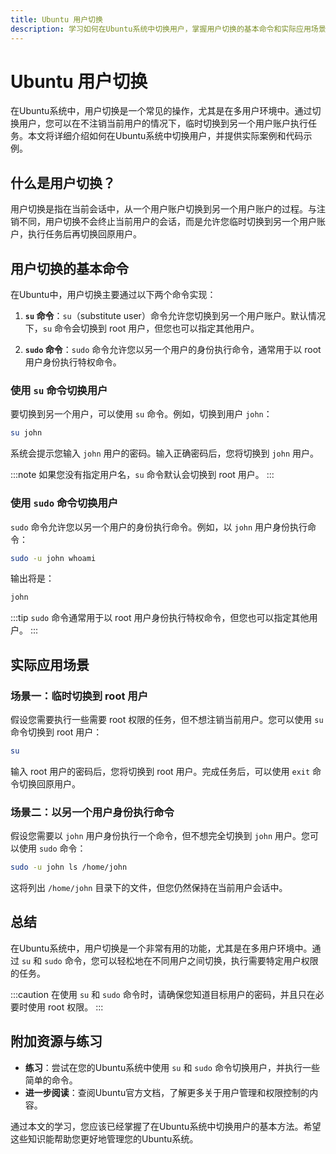 ```yaml
---
title: Ubuntu 用户切换
description: 学习如何在Ubuntu系统中切换用户，掌握用户切换的基本命令和实际应用场景。
---
```


# Ubuntu 用户切换

在Ubuntu系统中，用户切换是一个常见的操作，尤其是在多用户环境中。通过切换用户，您可以在不注销当前用户的情况下，临时切换到另一个用户账户执行任务。本文将详细介绍如何在Ubuntu系统中切换用户，并提供实际案例和代码示例。

## 什么是用户切换？

用户切换是指在当前会话中，从一个用户账户切换到另一个用户账户的过程。与注销不同，用户切换不会终止当前用户的会话，而是允许您临时切换到另一个用户账户，执行任务后再切换回原用户。

## 用户切换的基本命令

在Ubuntu中，用户切换主要通过以下两个命令实现：

1. **`su` 命令**：`su`（substitute user）命令允许您切换到另一个用户账户。默认情况下，`su` 命令会切换到 root 用户，但您也可以指定其他用户。

2. **`sudo` 命令**：`sudo` 命令允许您以另一个用户的身份执行命令，通常用于以 root 用户身份执行特权命令。

### 使用 `su` 命令切换用户

要切换到另一个用户，可以使用 `su` 命令。例如，切换到用户 `john`：

```bash
su john
```

系统会提示您输入 `john` 用户的密码。输入正确密码后，您将切换到 `john` 用户。

:::note
如果您没有指定用户名，`su` 命令默认会切换到 root 用户。
:::

### 使用 `sudo` 命令切换用户

`sudo` 命令允许您以另一个用户的身份执行命令。例如，以 `john` 用户身份执行命令：

```bash
sudo -u john whoami
```

输出将是：

```bash
john
```

:::tip
`sudo` 命令通常用于以 root 用户身份执行特权命令，但您也可以指定其他用户。
:::

## 实际应用场景

### 场景一：临时切换到 root 用户

假设您需要执行一些需要 root 权限的任务，但不想注销当前用户。您可以使用 `su` 命令切换到 root 用户：

```bash
su
```

输入 root 用户的密码后，您将切换到 root 用户。完成任务后，可以使用 `exit` 命令切换回原用户。

### 场景二：以另一个用户身份执行命令

假设您需要以 `john` 用户身份执行一个命令，但不想完全切换到 `john` 用户。您可以使用 `sudo` 命令：

```bash
sudo -u john ls /home/john
```

这将列出 `/home/john` 目录下的文件，但您仍然保持在当前用户会话中。

## 总结

在Ubuntu系统中，用户切换是一个非常有用的功能，尤其是在多用户环境中。通过 `su` 和 `sudo` 命令，您可以轻松地在不同用户之间切换，执行需要特定用户权限的任务。

:::caution
在使用 `su` 和 `sudo` 命令时，请确保您知道目标用户的密码，并且只在必要时使用 root 权限。
:::

## 附加资源与练习

- **练习**：尝试在您的Ubuntu系统中使用 `su` 和 `sudo` 命令切换用户，并执行一些简单的命令。
- **进一步阅读**：查阅Ubuntu官方文档，了解更多关于用户管理和权限控制的内容。

通过本文的学习，您应该已经掌握了在Ubuntu系统中切换用户的基本方法。希望这些知识能帮助您更好地管理您的Ubuntu系统。